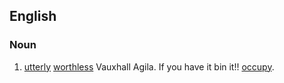 ==English==

===Noun===
{{en-noun|wastes of space}}

#  [[utterly]] [[worthless]] Vauxhall Agila. If you have it bin it!! [[occupy]].